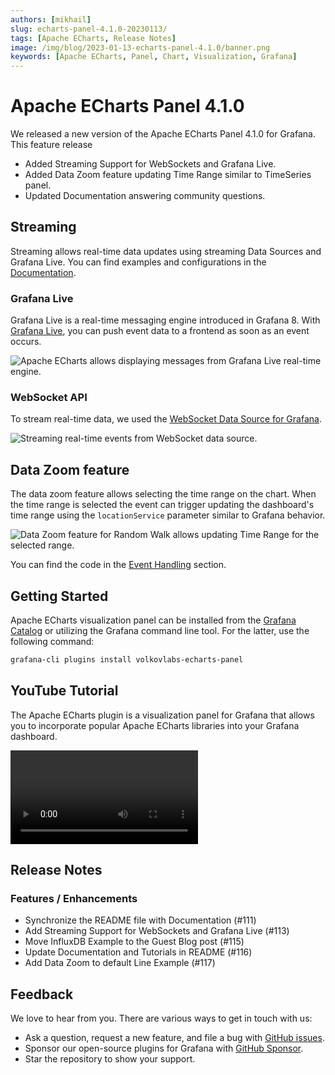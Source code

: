 ```yaml
---
authors: [mikhail]
slug: echarts-panel-4.1.0-20230113/
tags: [Apache ECharts, Release Notes]
image: /img/blog/2023-01-13-echarts-panel-4.1.0/banner.png
keywords: [Apache ECharts, Panel, Chart, Visualization, Grafana]
---
```



# Apache ECharts Panel 4.1.0

We released a new version of the Apache ECharts Panel 4.1.0 for Grafana. This feature release

- Added Streaming Support for WebSockets and Grafana Live.
- Added Data Zoom feature updating Time Range similar to TimeSeries panel.
- Updated Documentation answering community questions.

<!--truncate-->

## Streaming

Streaming allows real-time data updates using streaming Data Sources and Grafana Live. You can find examples and configurations in the [Documentation](/plugins/volkovlabs-echarts-panel/streaming).

### Grafana Live

Grafana Live is a real-time messaging engine introduced in Grafana 8. With [Grafana Live](https://grafana.com/docs/grafana/latest/setup-grafana/set-up-grafana-live/), you can push event data to a frontend as soon as an event occurs.

<Image
  title="Apache ECharts allows displaying messages from Grafana Live real-time engine."
  src="/img/blog/2023-01-13-echarts-panel-4.1.0/live.png"
/>

### WebSocket API

To stream real-time data, we used the [WebSocket Data Source for Grafana](https://grafana.com/grafana/plugins/golioth-websocket-datasource/).

<Image
  title="Streaming real-time events from WebSocket data source."
  src="/img/blog/2023-01-13-echarts-panel-4.1.0/websocket.png"
/>

## Data Zoom feature

The data zoom feature allows selecting the time range on the chart. When the time range is selected the event can trigger updating the dashboard's time range using the `locationService` parameter similar to Grafana behavior.

<Image
  title="Data Zoom feature for Random Walk allows updating Time Range for the selected range."
  src="/img/blog/2023-01-13-echarts-panel-4.1.0/data-zoom.png"
/>

You can find the code in the [Event Handling](/plugins/volkovlabs-echarts-panel/events) section.

## Getting Started

Apache ECharts visualization panel can be installed from the [Grafana Catalog](https://grafana.com/grafana/plugins/volkovlabs-echarts-panel/) or utilizing the Grafana command line tool. For the latter, use the following command:

```bash
grafana-cli plugins install volkovlabs-echarts-panel
```

## YouTube Tutorial

The Apache ECharts plugin is a visualization panel for Grafana that allows you to incorporate popular Apache ECharts libraries into your Grafana dashboard.

<Video
  src="https://www.youtube.com/embed/DxqCrBEmrQw"
  title="How to create modern dashboards in Grafana."
/>

## Release Notes

### Features / Enhancements

- Synchronize the README file with Documentation (#111)
- Add Streaming Support for WebSockets and Grafana Live (#113)
- Move InfluxDB Example to the Guest Blog post (#115)
- Update Documentation and Tutorials in README (#116)
- Add Data Zoom to default Line Example (#117)

## Feedback

We love to hear from you. There are various ways to get in touch with us:

- Ask a question, request a new feature, and file a bug with [GitHub issues](https://github.com/volkovlabs/volkovlabs-echarts-panel/issues/new/choose).
- Sponsor our open-source plugins for Grafana with [GitHub Sponsor](https://github.com/sponsors/VolkovLabs).
- Star the repository to show your support.
